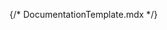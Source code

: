 {/* DocumentationTemplate.mdx */}


<Meta isTemplate />

<Title />

# Default implementation

<Primary />

## Inputs

The component accepts the following inputs (props):

<Controls />

---

## Additional variations

Listed below are additional variations of the component.

<Stories />
